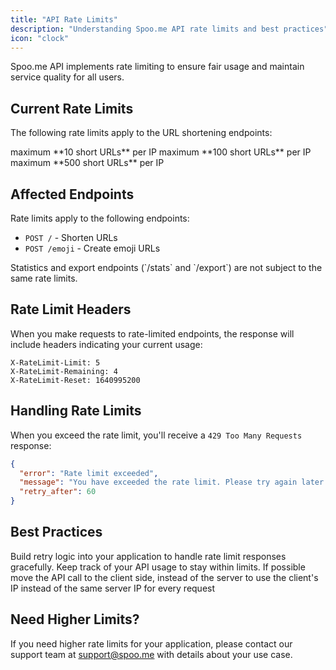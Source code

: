 ```yaml
---
title: "API Rate Limits"
description: "Understanding Spoo.me API rate limits and best practices"
icon: "clock"
---
```


Spoo.me API implements rate limiting to ensure fair usage and maintain service quality for all users.

## Current Rate Limits

The following rate limits apply to the URL shortening endpoints:

<CardGroup cols={3}>
  <Card
    title="Per Minute"
    icon="clock"
    color="#A855F7"
  >
    maximum **10 short URLs** per IP
  </Card>
  <Card
    title="Per Hour"
    icon="hourglass"
    color="#A855F7"
  >
    maximum **100 short URLs** per IP
  </Card>
  <Card
    title="Per Day"
    icon="calendar-days"
    color="#A855F7"
  >
    maximum **500 short URLs** per IP
  </Card>
</CardGroup>

## Affected Endpoints

Rate limits apply to the following endpoints:

- `POST /` - Shorten URLs
- `POST /emoji` - Create emoji URLs

<Note>
  Statistics and export endpoints (`/stats` and `/export`) are not subject to the same rate limits.
</Note>

## Rate Limit Headers

When you make requests to rate-limited endpoints, the response will include headers indicating your current usage:

```http
X-RateLimit-Limit: 5
X-RateLimit-Remaining: 4
X-RateLimit-Reset: 1640995200
```

## Handling Rate Limits

When you exceed the rate limit, you'll receive a `429 Too Many Requests` response:

```json
{
  "error": "Rate limit exceeded",
  "message": "You have exceeded the rate limit. Please try again later.",
  "retry_after": 60
}
```

## Best Practices

<Steps>
  <Step title="Implement Retry Logic">
    Build retry logic into your application to handle rate limit responses gracefully.
  </Step>
  <Step title="Monitor Usage">
    Keep track of your API usage to stay within limits.
  </Step>
  <Step title="Call API Client Side">
    If possible move the API call to the client side, instead of the server to use the client's IP instead of the same server IP for every request
  </Step>
</Steps>

## Need Higher Limits?

If you need higher rate limits for your application, please contact our support team at [support@spoo.me](mailto:support@spoo.me) with details about your use case. 